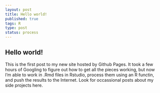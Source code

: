 ```yaml
--- 
layout: post
title: Hello world!
published: true
tags: R
type: post
status: process
---
```


## Hello world!

This is the first post to my new site hosted by Github Pages. It took a few hours of Googling to figure out how to get all the pieces working, but now I'm able to work in .Rmd files in Rstudio, process them using an R functin, and push the results to the Internet. Look for occassional posts about my side projects here.

```r

```

